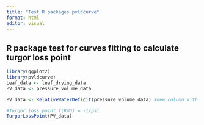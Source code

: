 ```yaml
---
title: "Test R packages pvldcurve"
format: html
editor: visual
---
```


## R package test for curves fitting to calculate turgor loss point

```r
library(ggplot2)
library(pvldcurve)
Leaf_data <- leaf_drying_data
PV_data <- pressure_volume_data

PV_data <- RelativeWaterDeficit(pressure_volume_data) #new column with RWD

#Turgor loss point f(RWD) = -1/psi
TurgorLossPoint(PV_data)
```
